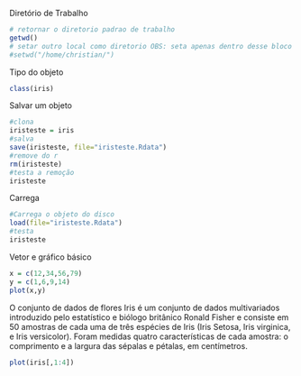 Diretório de Trabalho
```r
# retornar o diretorio padrao de trabalho
getwd() 
# setar outro local como diretorio OBS: seta apenas dentro desse bloco
#setwd("/home/christian/")
```
Tipo do objeto
```r
class(iris)
```
Salvar um objeto
```r
#clona
iristeste = iris
#salva
save(iristeste, file="iristeste.Rdata")
#remove do r
rm(iristeste)
#testa a remoção
iristeste
```
Carrega
```r
#Carrega o objeto do disco
load(file="iristeste.Rdata")
#testa
iristeste
```
Vetor e gráfico básico
```r
x = c(12,34,56,79)
y = c(1,6,9,14)
plot(x,y)
```
O conjunto de dados de flores Iris é um conjunto de dados multivariados introduzido pelo estatístico e biólogo britânico Ronald Fisher e consiste em 50 amostras de cada uma de três espécies de Iris (Iris Setosa, Iris virginica, e Iris versicolor). Foram medidas quatro características de cada amostra: o comprimento e a largura das sépalas e pétalas, em centímetros.
```r
plot(iris[,1:4])
```
